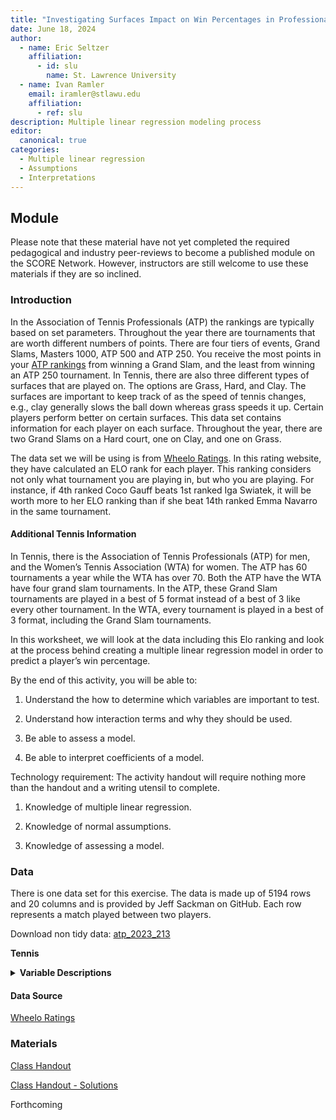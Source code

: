 ```yaml
---
title: "Investigating Surfaces Impact on Win Percentages in Professional Tennis"
date: June 18, 2024
author:
  - name: Eric Seltzer
    affiliation:
      - id: slu
        name: St. Lawrence University
  - name: Ivan Ramler
    email: iramler@stlawu.edu
    affiliation:
      - ref: slu
description: Multiple linear regression modeling process
editor: 
  canonical: true
categories:
  - Multiple linear regression
  - Assumptions
  - Interpretations
---
```


## Module

Please note that these material have not yet completed the required pedagogical and industry peer-reviews to become a published module on the SCORE Network. However, instructors are still welcome to use these materials if they are so inclined.

### Introduction

In the Association of Tennis Professionals (ATP) the rankings are typically based on set parameters. Throughout the year there are tournaments that are worth different numbers of points. There are four tiers of events, Grand Slams, Masters 1000, ATP 500 and ATP 250. You receive the most points in your [ATP rankings](https://en.wikipedia.org/wiki/ATP_rankings) from winning a Grand Slam, and the least from winning an ATP 250 tournament. In Tennis, there are also three different types of surfaces that are played on. The options are Grass, Hard, and Clay. The surfaces are important to keep track of as the speed of tennis changes, e.g., clay generally slows the ball down whereas grass speeds it up. Certain players perform better on certain surfaces. This data set contains information for each player on each surface. Throughout the year, there are two Grand Slams on a Hard court, one on Clay, and one on Grass.

The data set we will be using is from [Wheelo Ratings](https://www.wheeloratings.com/tennis_atp_stats_last52.html). In this rating website, they have calculated an ELO rank for each player. This ranking considers not only what tournament you are playing in, but who you are playing. For instance, if 4th ranked Coco Gauff beats 1st ranked Iga Swiatek, it will be worth more to her ELO ranking than if she beat 14th ranked Emma Navarro in the same tournament.

#### Additional Tennis Information
In Tennis, there is the Association of Tennis Professionals (ATP) for men, and the Women's Tennis Association (WTA) for women. The ATP has 60 tournaments a year while the WTA has over 70. Both the ATP have the WTA have four grand slam tournaments. In the ATP, these Grand Slam tournaments are played in a best of 5 format instead of a best of 3 like every other tournament. In the WTA, every tournament is played in a best of 3 format, including the Grand Slam tournaments.

In this worksheet, we will look at the data including this Elo ranking and look at the process behind creating a multiple linear regression model in order to predict a player's win percentage.

::: {.callout-note collapse="true" title="Learning Objectives" appearance="minimal"}
By the end of this activity, you will be able to:

1.  Understand the how to determine which variables are important to test.

2.  Understand how interaction terms and why they should be used.

3.  Be able to assess a model.

4.  Be able to interpret coefficients of a model.
:::

::: {.callout-note collapse="true" title="Methods" appearance="minimal"}
Technology requirement: The activity handout will require nothing more than the handout and a writing utensil to complete.

1.  Knowledge of multiple linear regression.

2.  Knowledge of normal assumptions.

3.  Knowledge of assessing a model.
:::

### Data

There is one data set for this exercise. The data is made up of 5194 rows and 20 columns and is provided by Jeff Sackman on GitHub. Each row represents a match played between two players.

Download non tidy data: [atp_2023_213](data/atp_2023_213.csv)

**Tennis**

<details>

<summary><b>Variable Descriptions</b></summary>

| Variable                     | Description                                       |
|------------------------------|---------------------------------------------------|
| Player                       | The name of the player                            |
| Surface                      | The type of court surface for this observation    |
| Matches                      | The number of matches played on this surface      |
| Elo Rank                     | The calculated Elo rank of the player             |
| Win Percentage               | The win percentage of the player                  |
| Double Fault Percentage      | The percentage of serves that are a double fault  |
| Return Points Won Percentage | The percentage of points won while returning      |
| Aces Per Double Fault        | The ratio of aces to double faults for the player |

</details>

#### Data Source

[Wheelo Ratings](https://www.wheeloratings.com/tennis_wta_stats_last52.html){target="_blank"}

### Materials

[Class Handout](tennis_handout213.docx)

[Class Handout - Solutions](tennis_handout213_key.docx)

::: {.callout-note collapse="true" title="Conclusion" appearance="minimal"}
Forthcoming
:::
